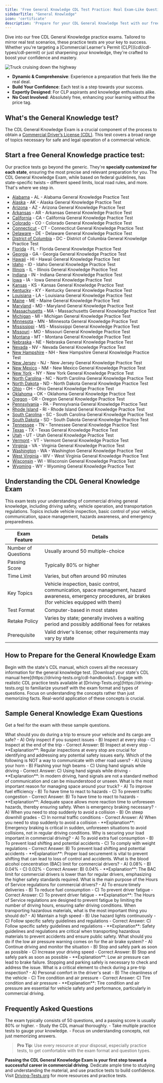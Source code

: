 ```yaml
---
title: 'Free General Knowledge CDL Test Practice: Real Exam-Like Questions'
sidebarTitle: "General Knowledge"
icon: 'certificate'
description: 'Prepare for your CDL General Knowledge Test with our free online practice exams. Comprehensive, real exam-like questions to enhance your understanding and readiness for the actual test.'
---
```

<Snippet file="andrei.mdx" />
Dive into our free CDL General Knowledge practice exams. Tailored to mirror real test scenarios, these practice tests are your key to success. Whether you're targeting a [Commercial Learner's Permit (CLP)](cdl/cdl-types/cdl-permit) or just sharpening your knowledge, they're crafted to boost your confidence and mastery.

![Truck cruising down the highway](https://driving-tests.org/wp-content/uploads/2023/12/tr15.jpg)

- **Dynamic & Comprehensive**: Experience a preparation that feels like the real deal.
- **Build Your Confidence**: Each test is a step towards your success.
- **Expertly Designed**: For CLP aspirants and knowledge enthusiasts alike.
- **No Cost Involved**: Absolutely free, enhancing your learning without the price tag.

## What's the General Knowledge test?
The CDL General Knowledge Exam is a crucial component of the process to obtain a [Commercial Driver’s License (CDL)](/cdl/introduction). This test covers a broad range of topics necessary for safe and legal operation of a commercial vehicle.

## Start a free General Knowledge practice test:
Our practice tests go beyond the generic. They're **specially customized for each state**, ensuring the most precise and relevant preparation for you. The CDL General Knowledge Exam, while based on federal guidelines, has state-specific twists – different speed limits, local road rules, and more. That's where we step in.

- [Alabama](https://driving-tests.org/alabama/#cdl-general-knowledge) - AL - Alabama General Knowledge Practice Test
- [Alaska](https://driving-tests.org/alaska/#cdl-general-knowledge) - AK - Alaska General Knowledge Practice Test
- [Arizona](https://driving-tests.org/arizona/#cdl-general-knowledge) - AZ - Arizona General Knowledge Practice Test
- [Arkansas](https://driving-tests.org/arkansas/#cdl-general-knowledge) - AR - Arkansas General Knowledge Practice Test
- [California](https://driving-tests.org/california/#cdl-general-knowledge) - CA - California General Knowledge Practice Test
- [Colorado](https://driving-tests.org/colorado/#cdl-general-knowledge) - CO - Colorado General Knowledge Practice Test
- [Connecticut](https://driving-tests.org/connecticut/#cdl-general-knowledge) - CT - Connecticut General Knowledge Practice Test
- [Delaware](https://driving-tests.org/delaware/#cdl-general-knowledge) - DE - Delaware General Knowledge Practice Test
- [District of Columbia](https://driving-tests.org/district-columbia/#cdl-general-knowledge) - DC - District of Columbia General Knowledge Practice Test
- [Florida](https://driving-tests.org/florida/#cdl-general-knowledge) - FL - Florida General Knowledge Practice Test
- [Georgia](https://driving-tests.org/georgia/#cdl-general-knowledge) - GA - Georgia General Knowledge Practice Test
- [Hawaii](https://driving-tests.org/hawaii/#cdl-general-knowledge) - HI - Hawaii General Knowledge Practice Test
- [Idaho](https://driving-tests.org/idaho/#cdl-general-knowledge) - ID - Idaho General Knowledge Practice Test
- [Illinois](https://driving-tests.org/illinois/#cdl-general-knowledge) - IL - Illinois General Knowledge Practice Test
- [Indiana](https://driving-tests.org/indiana/#cdl-general-knowledge) - IN - Indiana General Knowledge Practice Test
- [Iowa](https://driving-tests.org/iowa/#cdl-general-knowledge) - IA - Iowa General Knowledge Practice Test
- [Kansas](https://driving-tests.org/kansas/#cdl-general-knowledge) - KS - Kansas General Knowledge Practice Test
- [Kentucky](https://driving-tests.org/kentucky/#cdl-general-knowledge) - KY - Kentucky General Knowledge Practice Test
- [Louisiana](https://driving-tests.org/louisiana/#cdl-general-knowledge) - LA - Louisiana General Knowledge Practice Test
- [Maine](https://driving-tests.org/maine/#cdl-general-knowledge) - ME - Maine General Knowledge Practice Test
- [Maryland](https://driving-tests.org/maryland/#cdl-general-knowledge) - MD - Maryland General Knowledge Practice Test
- [Massachusetts](https://driving-tests.org/massachusetts/#cdl-general-knowledge) - MA - Massachusetts General Knowledge Practice Test
- [Michigan](https://driving-tests.org/michigan/#cdl-general-knowledge) - MI - Michigan General Knowledge Practice Test
- [Minnesota](https://driving-tests.org/minnesota/#cdl-general-knowledge) - MN - Minnesota General Knowledge Practice Test
- [Mississippi](https://driving-tests.org/mississippi/#cdl-general-knowledge) - MS - Mississippi General Knowledge Practice Test
- [Missouri](https://driving-tests.org/missouri/#cdl-general-knowledge) - MO - Missouri General Knowledge Practice Test
- [Montana](https://driving-tests.org/montana/#cdl-general-knowledge) - MT - Montana General Knowledge Practice Test
- [Nebraska](https://driving-tests.org/nebraska/#cdl-general-knowledge) - NE - Nebraska General Knowledge Practice Test
- [Nevada](https://driving-tests.org/nevada/#cdl-general-knowledge) - NV - Nevada General Knowledge Practice Test
- [New Hampshire](https://driving-tests.org/new-hampshire/#cdl-general-knowledge) - NH - New Hampshire General Knowledge Practice Test
- [New Jersey](https://driving-tests.org/new-jersey/#cdl-general-knowledge) - NJ - New Jersey General Knowledge Practice Test
- [New Mexico](https://driving-tests.org/new-mexico/#cdl-general-knowledge) - NM - New Mexico General Knowledge Practice Test
- [New York](https://driving-tests.org/new-york/#cdl-general-knowledge) - NY - New York General Knowledge Practice Test
- [North Carolina](https://driving-tests.org/north-carolina/#cdl-general-knowledge) - NC - North Carolina General Knowledge Practice Test
- [North Dakota](https://driving-tests.org/north-dakota/#cdl-general-knowledge) - ND - North Dakota General Knowledge Practice Test
- [Ohio](https://driving-tests.org/ohio/#cdl-general-knowledge) - OH - Ohio General Knowledge Practice Test
- [Oklahoma](https://driving-tests.org/oklahoma/#cdl-general-knowledge) - OK - Oklahoma General Knowledge Practice Test
- [Oregon](https://driving-tests.org/oregon/#cdl-general-knowledge) - OR - Oregon General Knowledge Practice Test
- [Pennsylvania](https://driving-tests.org/pennsylvania/#cdl-general-knowledge) - PA - Pennsylvania General Knowledge Practice Test
- [Rhode Island](https://driving-tests.org/rhode-island/#cdl-general-knowledge) - RI - Rhode Island General Knowledge Practice Test
- [South Carolina](https://driving-tests.org/south-carolina/#cdl-general-knowledge) - SC - South Carolina General Knowledge Practice Test
- [South Dakota](https://driving-tests.org/south-dakota/#cdl-general-knowledge) - SD - South Dakota General Knowledge Practice Test
- [Tennessee](https://driving-tests.org/tennessee/#cdl-general-knowledge) - TN - Tennessee General Knowledge Practice Test
- [Texas](https://driving-tests.org/texas/#cdl-general-knowledge) - TX - Texas General Knowledge Practice Test
- [Utah](https://driving-tests.org/utah/#cdl-general-knowledge) - UT - Utah General Knowledge Practice Test
- [Vermont](https://driving-tests.org/vermont/#cdl-general-knowledge) - VT - Vermont General Knowledge Practice Test
- [Virginia](https://driving-tests.org/virginia/#cdl-general-knowledge) - VA - Virginia General Knowledge Practice Test
- [Washington](https://driving-tests.org/washington/#cdl-general-knowledge) - WA - Washington General Knowledge Practice Test
- [West Virginia](https://driving-tests.org/west-virginia/#cdl-general-knowledge) - WV - West Virginia General Knowledge Practice Test
- [Wisconsin](https://driving-tests.org/wisconsin/#cdl-general-knowledge) - WI - Wisconsin General Knowledge Practice Test
- [Wyoming](https://driving-tests.org/wyoming/#cdl-general-knowledge) - WY - Wyoming General Knowledge Practice Test


## Understanding the CDL General Knowledge Exam

<AccordionGroup>
  <Accordion title="What is tested on the CDL General Knowledge Exam?">
    This exam tests your understanding of commercial driving general knowledge, including driving safety, vehicle operation, and transportation regulations.
  </Accordion>

  <Accordion title="Key Topics Covered">
    Topics include vehicle inspection, basic control of your vehicle, communication, space management, hazards awareness, and emergency preparedness.
  </Accordion>
</AccordionGroup>

| Exam Feature           | Details                                   |
|------------------------|-------------------------------------------|
| Number of Questions    | Usually around 50 multiple-choice         |
| Passing Score          | Typically 80% or higher                   |
| Time Limit             | Varies, but often around 90 minutes       |
| Key Topics             | Vehicle inspection, basic control, communication, space management, hazard awareness, emergency procedures, air brakes (for vehicles equipped with them) |
| Test Format            | Computer-based in most states             |
| Retake Policy          | Varies by state; generally involves a waiting period and possibly additional fees for retakes |
| Prerequisite           | Valid driver's license; other requirements may vary by state |



## How to Prepare for the General Knowledge Exam

<Steps>
  <Step title="Study CDL Manual">
    Begin with the state's CDL manual, which covers all the necessary information for the general knowledge test. [Download your state's CDL manual here](https://driving-tests.org/cdl-handbooks/).
  </Step>

  <Step title="Take Practice Tests">
    Engage with realistic CDL practice tests available at [Driving-Tests.org](https://driving-tests.org) to familiarize yourself with the exam format and types of questions.
  </Step>

  <Step title="Understand the Concepts">
    Focus on understanding the concepts rather than just memorizing facts. Real-world application of these concepts is crucial.
  </Step>
</Steps>

## Sample General Knowledge Exam Questions

Get a feel for the exam with these sample questions.

<AccordionGroup>
  <Accordion title="Question 1: Vehicle Inspection">
    What should you do during a trip to ensure your vehicle and its cargo are safe?
    - A) Only inspect if you suspect issues
    - B) Inspect at every stop
    - C) Inspect at the end of the trip
    - Correct Answer: B) Inspect at every stop
    - **Explanation**: Regular inspections at every stop are crucial for identifying and addressing any potential safety issues early.
  </Accordion>

  <Accordion title="Question 2: Communicating with Other Road Users">
    Which of the following is NOT a way to communicate with other road users?
    - A) Using your horn
    - B) Flashing your high beams
    - C) Using hand signals while driving
    - Correct Answer: C) Using hand signals while driving
    - **Explanation**: In modern driving, hand signals are not a standard method of communication and can be misunderstood or unseen.
  </Accordion>

  <Accordion title="Question 3: Managing Space">
    What is the most important reason for managing space around your truck?
    - A) To improve fuel efficiency
    - B) To have time to react to hazards
    - C) To prevent traffic congestion
    - Correct Answer: B) To have time to react to hazards
    - **Explanation**: Adequate space allows more reaction time to unforeseen hazards, thereby ensuring safety.
  </Accordion>

  <Accordion title="Question 4: Emergency Braking">
    When is emergency braking necessary?
    - A) When you need to stop suddenly to avoid a collision
    - B) On steep downhill grades
    - C) In normal traffic conditions
    - Correct Answer: A) When you need to stop suddenly to avoid a collision
    - **Explanation**: Emergency braking is critical in sudden, unforeseen situations to avoid collisions, not in regular driving conditions.
  </Accordion>

  <Accordion title="Question 5: Load Securement">
    Why is securing your load important in commercial driving?
    - A) To avoid extra fuel consumption
    - B) To prevent load shifting and potential accidents
    - C) To comply with weight regulations
    - Correct Answer: B) To prevent load shifting and potential accidents
    - **Explanation**: Proper load securement is vital to prevent shifting that can lead to loss of control and accidents.
  </Accordion>

  <Accordion title="Question 6: Alcohol and Drug Rules">
    What is the blood alcohol concentration (BAC) limit for commercial drivers?
    - A) 0.08%
    - B) 0.04%
    - C) 0.02%
    - Correct Answer: B) 0.04%
    - **Explanation**: The BAC limit for commercial drivers is lower than for regular drivers, emphasizing the higher safety standards required.
  </Accordion>

  <Accordion title="Question 7: Hours of Service Regulations">
    What is the main purpose of the Hours of Service regulations for commercial drivers?
    - A) To ensure timely deliveries
    - B) To reduce fuel consumption
    - C) To prevent driver fatigue
    - Correct Answer: C) To prevent driver fatigue
    - **Explanation**: The Hours of Service regulations are designed to prevent fatigue by limiting the number of driving hours, ensuring safer driving conditions.
  </Accordion>

  <Accordion title="Question 8: Hazardous Materials">
    When transporting hazardous materials, what is the most important thing you should do?
    - A) Maintain a high speed
    - B) Use hazard lights continuously
    - C) Follow specific safety guidelines and regulations
    - Correct Answer: C) Follow specific safety guidelines and regulations
    - **Explanation**: Safety guidelines and regulations are critical when transporting hazardous materials to prevent accidents and ensure public safety.
  </Accordion>

  <Accordion title="Question 9: Air Brakes System">
    What should you do if the low air pressure warning comes on for the air brake system?
    - A) Continue driving and monitor the situation
    - B) Stop and safely park as soon as possible
    - C) Increase your driving speed
    - Correct Answer: B) Stop and safely park as soon as possible
    - **Explanation**: Low air pressure can lead to brake failure. Stopping and parking safely is necessary to check and address the issue.
  </Accordion>

  <Accordion title="Question 10: Pre-Trip Inspection">
    What is a critical element to check during a pre-trip inspection?
    - A) Personal comfort in the driver's seat
    - B) The cleanliness of the vehicle
    - C) Tire condition and air pressure
    - Correct Answer: C) Tire condition and air pressure
    - **Explanation**: Tire condition and air pressure are essential for vehicle safety and performance, particularly in commercial driving.
  </Accordion>

</AccordionGroup>


## Frequently Asked Questions

<AccordionGroup>
  <Accordion title="How many questions are on the CDL General Knowledge exam?">
    The exam typically consists of 50 questions, and a passing score is usually 80% or higher.
  </Accordion>

  <Accordion title="How can I best prepare for the test?">
    - Study the CDL manual thoroughly.
    - Take multiple practice tests to gauge your knowledge.
    - Focus on understanding concepts, not just memorizing answers.
  </Accordion>
</AccordionGroup>

> **Pro Tip**: Use every resource at your disposal, especially practice tests, to get comfortable with the exam format and question types.

**Passing the CDL General Knowledge Exam is your first step toward a successful career in commercial driving**. Dedicate ample time to studying and understanding the material, and use practice tests to build confidence. Visit [Driving-Tests.org](https://driving-tests.org) for more resources and practice tests.

<Snippet file="cdl-premium.mdx" />